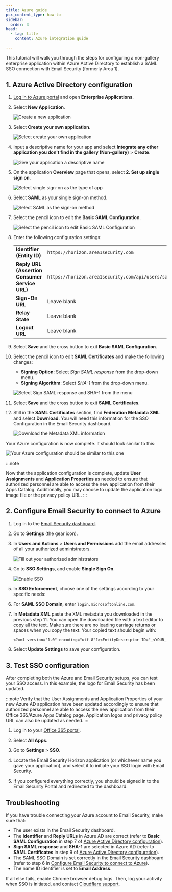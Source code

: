 ```yaml
---
title: Azure guide
pcx_content_type: how-to
sidebar:
  order: 3
head:
  - tag: title
    content: Azure integration guide

---
```



This tutorial will walk you through the steps for configuring a non-gallery enterprise application within Azure Active Directory to establish a <GlossaryTooltip term="SAML">SAML</GlossaryTooltip> SSO connection with Email Security (formerly Area 1).

## 1. Azure Active Directory configuration

1. [Log in to Azure portal](https://portal.azure.com/) and open **Enterprise Applications**.

2. Select **New Application**.

   ![Create a new application](~/assets/images/email-security/sso/azure/step2-new-app.png)

3. Select **Create your own application**.

   ![Select create your own application](~/assets/images/email-security/sso/azure/step3-create-your-own-app.png)

4. Input a descriptive name for your app and select **Integrate any other application you don't find in the gallery (Non-gallery)** > **Create**.

   ![Give your application a descriptive name](~/assets/images/email-security/sso/azure/step4-name.png)

5. On the application **Overview** page that opens, select **2. Set up single sign on**.

   ![Select single sign-on as the type of app](~/assets/images/email-security/sso/azure/step5-sso.png)

6. Select **SAML** as your single sign-on method.

   ![Select SAML as the sign-on method](~/assets/images/email-security/sso/azure/step6-saml.png)

7. Select the pencil icon to edit the **Basic SAML Configuration**.

   ![Select the pencil icon to edit Basic SAML Configuration](~/assets/images/email-security/sso/azure/step7-basic-saml.png)

8. Enter the following configuration settings:

   |                                                |                                                    |
   | ---------------------------------------------- | -------------------------------------------------- |
   | **Identifier (Entity ID)**                     | `https://horizon.area1security.com`                |
   | **Reply URL (Assertion Consumer Service URL)** | `https://horizon.area1security.com/api/users/saml` |
   | **Sign-On URL**                                | Leave blank                                        |
   | **Relay State**                                | Leave blank                                        |
   | **Logout URL**                                 | Leave blank                                        |

9. Select **Save** and the cross button to exit **Basic SAML Configuration**.

10. Select the pencil icon to edit **SAML Certificates** and make the following changes:

    * **Signing Option**: Select *Sign SAML response* from the drop-down menu.
    * **Signing Algorithm**: Select *SHA-1* from the drop-down menu.

    ![Select Sign SAML response and SHA-1 from the menu](~/assets/images/email-security/sso/azure/step10-saml-signing-certificate.png)

11. Select **Save** and the cross button to exit **SAML Certificates**.

12. Still in the **SAML Certificates** section, find **Federation Metadata XML** and select **Download**. You will need this information for the SSO Configuration in the Email Security dashboard.

    ![Download the Metadata XML information](~/assets/images/email-security/sso/azure/step12-download.png)

Your Azure configuration is now complete. It should look similar to this:

![Your Azure configuration should be similar to this one](~/assets/images/email-security/sso/azure/config-finished.png)

:::note

Now that the application configuration is complete, update **User Assignments** and **Application Properties** as needed to ensure that authorized personnel are able to access the new application from their Apps Catalog. Additionally, you may choose to update the application logo image file or the privacy policy URL. 
:::

## 2. Configure Email Security to connect to Azure

1. Log in to the [Email Security dashboard](https://horizon.area1security.com/).

2. Go to **Settings** (the gear icon).

3. In **Users and Actions** > **Users and Permissions** add the email addresses of all your authorized administrators.

   ![Fill out your authorized administrators](~/assets/images/email-security/sso/generic/step3-users-actions.png)

4. Go to **SSO Settings**, and enable **Single Sign On**.

   ![Enable SSO](~/assets/images/email-security/sso/generic/step4-sso.png)

5. In **SSO Enforcement**, choose one of the settings according to your specific needs: <Render file="sso-enforcement" />

6. For **SAML SSO Domain**, enter `login.microsoftonline.com`.

7. In **Metadata XML** paste the XML metadata you downloaded in the previous step 11. You can open the downloaded file with a text editor to copy all the text. Make sure there are no leading carriage returns or spaces when you copy the text. Your copied text should begin with:

   ```txt
   <?xml version="1.0" encoding="utf-8"?><EntityDescriptor ID="_<YOUR_DESCRIPTOR_ID>" entityID="https://<YOUR_ENTITY_ID> " xmlns="urn:oasis:names:tc:SAML:2.0:metadata">...
   ```

8. Select **Update Settings** to save your configuration.

## 3. Test SSO configuration

After completing both the Azure and Email Security setups, you can test your SSO access.
In this example, the logo for Email Security has been updated.

:::note
Verify that the User Assignments and Application Properties of your new Azure AD application have been updated accordingly to ensure that authorized personnel are able to access the new application from their Office 365/Azure Apps Catalog page. Application logos and privacy policy URL can also be updated as needed.
:::

1. Log in to your [Office 365 portal](https://portal.office.com).

2. Select **All Apps**.

3. Go to **Settings** > **SSO**.

4. Locate the Email Security Horizon application (or whichever name you gave your application), and select it to initiate your SSO login with Email Security.

5. If you configured everything correctly, you should be signed in to the Email Security Portal and redirected to the dashboard.

## Troubleshooting

If you have trouble connecting your Azure account to Email Security, make sure that:

* The user exists in the Email Security dashboard.
* The **Identifier** and **Reply URLs** in Azure AD are correct (refer to **Basic SAML Configuration** in step 7 of [Azure Active Directory configuration](#1-azure-active-directory-configuration)).
* **Sign SAML response** and **SHA-1** are selected in Azure AD (refer to **SAML Certificates** in step 9 of [Azure Active Directory configuration](#1-azure-active-directory-configuration)).
* The SAML SSO Domain is set correctly in the Email Security dashboard (refer to step 6 in [Configure Email Security to connect to Azure](#2-configure-email-security-to-connect-to-azure)).
* The name ID identifier is set to **Email Address**.

If all else fails, enable Chrome browser debug logs. Then, log your activity when SSO is initiated, and contact [Cloudflare support](/support/contacting-cloudflare-support/).
